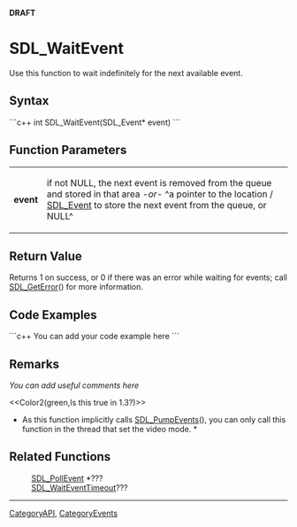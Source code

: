 <!-- pragma section-numbers off -->
<!-- pragma disable-camelcase -->
'''DRAFT'''

= SDL_WaitEvent =
Use this function to wait indefinitely for the next available event.


== Syntax ==
```c++
int SDL_WaitEvent(SDL_Event* event)
```

== Function Parameters ==
{|
|'''event'''
|if not NULL, the next event is removed from the queue and stored in that area ''-or-'' ^a pointer to the location / [[SDL_Event]] to store the next event from the queue, or NULL^
|}

== Return Value ==
Returns 1 on success, or 0 if there was an error while waiting for events; call [[SDL_GetError]]() for more information.

== Code Examples ==
```c++
You can add your code example here
```

== Remarks ==
''You can add useful comments here''

<<Color2(green,Is this true in 1.3?)>>
*As this function implicitly calls [[SDL_PumpEvents]](), you can only call this function in the thread that set the video mode. *  

== Related Functions ==
:[[SDL_PollEvent]] *???
:[[SDL_WaitEventTimeout]]???

----
[[CategoryAPI]], [[CategoryEvents]]
